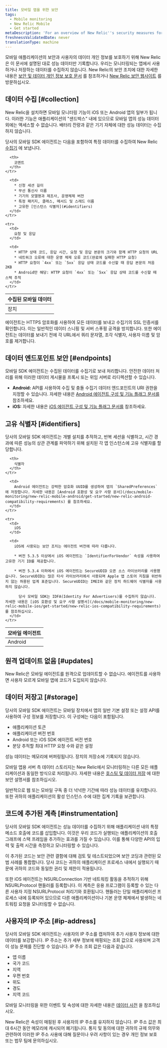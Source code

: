 ```yaml
---
title: 모바일 앱을 위한 보안
tags:
  - Mobile monitoring
  - New Relic Mobile
  - Get started
metaDescription: 'For an overview of New Relic''s security measures for mobile applications, start here.'
freshnessValidatedDate: never
translationType: machine
---
```


모바일 애플리케이션의 보안과 사용자의 데이터 개인 정보를 보호하기 위해 New Relic은 이 문서에 설명된 대로 성능 데이터만 기록합니다. 우리는 모니터링되는 앱에서 사용하거나 저장하는 데이터를 수집하지 않습니다. New Relic의 보안 조치에 대한 자세한 내용은 [보안 및 데이터 개인 정보 보호 문서](/docs/security/new-relic-security/data-privacy/data-privacy-new-relic) 를 참조하거나 [New Relic 보안 웹사이트](https://newrelic.com/security) 를 방문하십시오.

## 데이터 수집 [#collection]

New Relic을 설치하면 모바일 모니터링 기능이 iOS 또는 Android 앱의 일부가 됩니다. 이러한 기능은 애플리케이션의 "샌드박스" 내에 있으므로 모바일 앱의 성능 데이터 외에는 액세스할 수 없습니다. 배터리 잔량과 같은 기기 자체에 대한 성능 데이터는 수집하지 않습니다.

당사의 모바일 SDK 에이전트는 다음을 포함하여 특정 데이터를 수집하여 New Relic [수집기](/docs/using-new-relic/welcome-new-relic/getting-started/glossary#collector) 에 보냅니다.

<table>
  <thead>
    <tr>
      <th style={{ width: "200px" }}>
        수집된 모바일 데이터
      </th>

      <th>
        코멘트
      </th>
    </tr>
  </thead>

  <tbody>
    <tr>
      <td>
        장치
      </td>

      <td>
        * 신청 세션 길이
        * 무선 통신사 이름
        * 기기의 모델명과 제조사, 운영체제 버전
        * 특정 패키지, 클래스, 메서드 및 스레드 이름
        * 고유한 [인스턴스 식별자](#identifiers)
      </td>
    </tr>

    <tr>
      <td>
        요청 및 응답
      </td>

      <td>
        * HTTP 상태 코드, 응답 시간, 요청 및 응답 본문의 크기와 함께 HTTP 요청의 URL
        * 네트워크 오류에 대한 운영 체제 오류 코드(완료에 실패한 HTTP 요청)
        * HTTP 요청이 `4xx` 또는 `5xx` 응답 상태 코드를 수신할 때 응답 본문의 처음 2KB
        * Android만 해당: HTTP 요청이 `4xx` 또는 `5xx` 응답 상태 코드를 수신할 때 스택 추적
      </td>
    </tr>
  </tbody>
</table>

에이전트는 HTTPS 암호화를 사용하여 모든 데이터를 보내고 수집기의 SSL 인증서를 확인합니다. 이는 일반적인 데이터 스니핑 및 서버 스푸핑 공격을 방지합니다. 또한 에이전트는 데이터를 보내기 전에 각 URL에서 쿼리 문자열, 조각 식별자, 사용자 이름 및 암호를 제거합니다.

## 데이터 엔드포인트 보안 [#endpoints]

모바일 SDK 에이전트는 수집된 데이터를 수집기로 보내 처리합니다. 안전한 데이터 처리를 위해 이러한 데이터 게시물을 프록시 또는 위임 서버로 리디렉션할 수 있습니다.

* **Android:** API를 사용하여 수집 및 충돌 수집기 데이터 엔드포인트의 URI 권한을 지정할 수 있습니다. 자세한 내용은 [Android 에이전트 구성 및 기능 플래그 문서를](/docs/mobile-monitoring/new-relic-mobile/mobile-sdk/configure-settings/) 참조하세요.
* **iOS:** 자세한 내용은 [iOS 에이전트 구성 및 기능 플래그 문서를](/docs/mobile-monitoring/new-relic-mobile/mobile-sdk/configure-settings/) 참조하세요.

## 고유 식별자 [#identifiers]

당사의 모바일 SDK 에이전트는 개별 설치를 추적하고, 반복 세션을 식별하고, 시간 경과에 따른 성능의 상관 관계를 파악하기 위해 설치된 각 앱 인스턴스에 고유 식별자를 할당합니다.

<table>
  <thead>
    <tr>
      <th style={{ width: "150px" }}>
        모바일 에이전트
      </th>

      <th>
        식별자
      </th>
    </tr>
  </thead>

  <tbody>
    <tr>
      <td>
        Android
      </td>

      <td>
        Android 에이전트는 강력한 암호화 UUID를 생성하여 앱의 `SharedPreferences` 에 저장합니다. 자세한 내용은 [Android 호환성 및 요구 사항 문서](/docs/mobile-monitoring/new-relic-mobile-android/get-started/new-relic-android-compatibility-requirements) 를 참조하세요.
      </td>
    </tr>

    <tr>
      <td>
        iOS
      </td>

      <td>
        iOS에 사용되는 보안 조치는 에이전트 버전에 따라 다릅니다.

        * 버전 5.3.5 이상에서 iOS 에이전트는 `IdentifierForVendor` 속성을 사용하여 고유한 기기 ID를 제공합니다.

        * 버전 5.3.4 이하에서 iOS 에이전트는 SecureUDID 오픈 소스 라이브러리를 사용했습니다. SecureUDID는 많은 타사 라이브러리에서 사용되며 Apple 앱 스토어 지침을 위반하지 않는 허용된 업계 표준입니다. SecureUDID는 IMEI와 같은 장치 하드웨어 식별자를 사용하지 않습니다.

          당사 모바일 SDK는 IDFA(Identity For Advertisers)를 수집하지 않습니다. 자세한 내용은 [iOS 호환성 및 요구 사항 설명서](/docs/mobile-monitoring/new-relic-mobile-ios/get-started/new-relic-ios-compatibility-requirements) 를 참조하십시오.
      </td>
    </tr>
  </tbody>
</table>

## 원격 업데이트 없음 [#updates]

New Relic은 모바일 에이전트를 원격으로 업데이트할 수 없습니다. 에이전트를 사용하면 사용자 모르게 모바일 앱에 코드가 도입되지 않습니다.

## 데이터 저장고 [#storage]

당사의 모바일 SDK 에이전트는 모바일 장치에서 앱의 일반 기본 설정 또는 설정 API를 사용하여 구성 정보를 저장합니다. 이 구성에는 다음이 포함됩니다.

* 애플리케이션 토큰
* 애플리케이션 버전 번호
* Android 또는 iOS SDK 에이전트 버전 번호
* 분당 추적할 최대 HTTP 요청 수와 같은 설정

성능 데이터는 메모리에 버퍼링됩니다. 장치의 저장소에 기록되지 않습니다.

모바일 앱용 서버 측 데이터 스토리지는 New Relic에서 모니터링하는 다른 모든 애플리케이션과 동일한 방식으로 처리됩니다. 자세한 내용은 [호스팅 및 데이터 저장](/docs/security/new-relic-security/data-privacy/security-controls-privacy#Hosting_and_Data_Storage) 에 대한 보안 설명서를 참조하십시오.

일반적으로 웹 또는 모바일 구독 중 더 넉넉한 기간에 따라 성능 데이터를 유지합니다. 또한 귀하의 애플리케이션의 활성 인스턴스 수에 대한 집계 기록을 보관합니다.

## 코드에 추가된 계측 [#instrumentation]

당사의 모바일 SDK 에이전트는 성능 데이터를 수집하기 위해 애플리케이션 내의 특정 메소드 호출에 코드를 삽입합니다. 이것은 우리 코드가 실행되는 애플리케이션의 호출 그래프에 스택 프레임을 추가하는 효과를 가질 수 있습니다. 이를 통해 다양한 API의 입력 및 출력 시간을 측정하고 모니터링할 수 있습니다.

이 추가된 코드는 보안 관련 결함에 대해 검토 및 테스트되었으며 보안 코딩과 관련된 모범 사례를 통합합니다. 당사 코드는 귀하의 애플리케이션 프로세스 내에서 실행되기 때문에 귀하의 코드와 동일한 권리 및 제한이 적용됩니다.

또한 iOS 에이전트는 NSURLConnection 기반 네트워킹 활동을 추적하기 위해 NSURLProtocol 핸들러를 등록합니다. 이 계측은 응용 프로그램이 등록할 수 있는 다른 사용자 지정 NSURLProtocol 처리기와 호환됩니다. 핸들러는 단일 애플리케이션 프로세스 내에 등록되어 있으므로 다른 애플리케이션이나 기본 운영 체제에서 발생하는 네트워킹 요청을 모니터링할 수 없습니다.

## 사용자의 IP 주소 [#ip-address]

당사의 모바일 SDK 에이전트는 사용자의 IP 주소를 캡처하여 추가 사용자 정보에 대한 데이터를 보강합니다. IP 주소는 추가 세부 정보에 매핑되는 조회 값으로 사용되며 고객이 성능 문제를 진단할 수 있습니다. IP 주소 조회 값은 다음과 같습니다.

* 앱 이름
* 국가 코드
* 지역
* 우편 번호
* 위도
* 경도
* 지역 코드

모바일 모니터링을 위한 이벤트 및 속성에 대한 자세한 내용은 [데이터 사전](/attribute-dictionary?attribute_name=&field_data_source_tid%5B%5D=8342) 을 참조하십시오.

New Relic은 속성이 매핑된 후 사용자의 IP 주소를 유지하지 않습니다. IP 주소 값은 최대 6시간 동안 메모리에 캐시되어 폐기됩니다. 통지 및 동의에 대한 귀하의 규제 의무와 관련하여 이러한 IP 주소 사용에 대해 질문이나 우려 사항이 있는 경우 개인 정보 보호 또는 법무 팀에 문의하십시오.